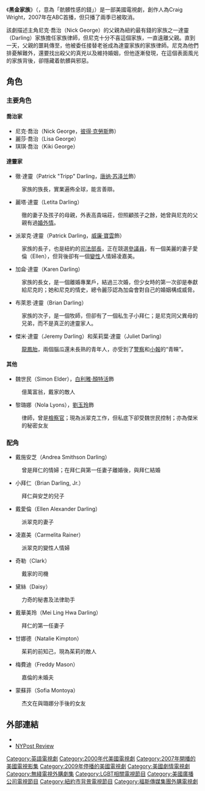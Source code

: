 {{Link style|time=2015-12-11T06:12:25+00:00}}
{{noteTA
|T=zh-cn:黑金诱惑; zh-tw:黑金家族; zh-hk:錢作怪;
|G1=Show
|1=zh-cn:黑金诱惑; zh-tw:黑金家族; zh-hk:錢作怪;
|2=zh-hk:左力奇; zh-tw:尼克·喬治; zh-cn:尼克·乔治;
|3=zh-hk:力奇; zh-tw:尼克; zh-cn:尼克;
|4=zh-hk:左麗莎; zh-tw:麗莎·喬治; zh-cn:丽莎·乔治;
|5=zh-hk:左琪琪; zh-tw:琪琪·喬治; zh-cn:琪琪·乔治;
|6=zh-tw:喬治; zh-hk:左; zh-cn:乔治;
|7=zh-hk:戴卓邦; zh-tw:徹·達靈; zh-cn:彻·达灵;
|8=zh-hk:卓邦; zh-tw:徹; zh-cn:彻;
|9=zh-hk:戴麗緹; zh-tw:麗塔·達靈; zh-cn:丽塔·达灵;
|10=zh-hk:戴柏祥; zh-tw:派翠克·達靈; zh-cn:派翠克·达灵;
|11=zh-hk:柏祥; zh-tw:派翠克; zh-cn:派翠克;
|12=zh-hk:戴嘉倫; zh-tw:加侖·達靈; zh-cn:加仑·达灵;
|13=zh-hk:嘉倫; zh-tw:加侖; zh-cn:加仑;
|14=zh-hk:戴拜仁; zh-tw:布萊恩·達靈; zh-cn:布莱恩·达灵;
|15=zh-hk:拜仁; zh-tw:布萊恩; zh-cn:布莱恩;
|16=zh-tw:傑米·達靈; zh-cn:杰米·达灵; zh-hk:戴杰文;
|17=zh-tw:傑米; zh-cn:杰米; zh-hk:杰文;
|18=zh-tw:茱莉葉·達靈; zh-cn:茱莉叶·达灵; zh-hk:戴茱莉;
|19=zh-tw:茱莉葉; zh-cn:茱莉叶; zh-hk:茱莉;
|20=zh-tw:達靈; zh-hk:戴; zh-cn:达灵;}}
{{Infobox Television
| show_name            = 黑金家族
| image                = [[File:Dirty_Sexy_Money-Logo.jpg|250px]]
| caption              = 黑金家族
| genre                = [[电视剧|电视剧]]
| creator              = [[:en:Craig_Wright_(playwright)|Craig Wright]]
| starring             = [[:en:Peter_Krause|Peter Krause]]<br />[[唐纳·苏泽兰|Donald Sutherland]] <br />[[:en:William_Baldwin|William Baldwin]]<br />[[:en:Jill_Clayburgh|Jill Clayburgh]]<br />[[:en:Glenn_Fitzgerald|Glenn Fitzgerald]]<br />[[:en:Seth_Gabel|Seth Gabel]]<br />[[:en:Zoe_McLellan|Zoe McLellan]]<br />[[:en:Blair_Underwood|Blair Underwood]]<br />[[:en:Natalie_Zea|Natalie Zea]]<br /> [[:en:Samaire_Armstrong|Samaire Armstrong]]<br />[[劉玉玲|Lucy Liu]]
| country              = {{美国}}
| language             = [[英语|英语]]
| num_seasons          = 2 
| num_episodes         = 23
| list_episodes        = List of Dirty Sexy Money episodes
| producer             = 
| executive_producer   = [[:en:Craig_Wright|Craig Wright]] (总编剧),<br /> [[:en:Greg_Berlanti|Greg Berlanti]], <br />[[:en:Peter_Horton|Peter Horton]],<br /> Matthew Gross,<br /> [[:en:Bryan_Singer|Bryan Singer]],<br /> Josh Reims, <br />[[:en:Jon_Harmon_Feldman|Jon Harmon Feldman]]
| location             = [[洛杉矶|洛杉矶]]/[[纽约|纽约]] (首播)
| runtime              = 43分钟 (不含广告)
| network              = [[美国广播公司|ABC]]
| first_aired          = 2007年9月26日  
| last_aired           = 2009年8月8日
| website              = http://abc.go.com/primetime/dirtysexymoney/index
| imdb_id              = 0960136
| tv_com_id            = 68659
| 台灣名稱             = 黑金家族
| 港澳名稱             = 黑金家族（FX）<br/>錢作怪（無綫電視）
}}
《'''黑金家族'''》（{{lang-en|'''Dirty Sexy Money'''}}，意為「骯髒性感的錢」）是一部美國電視劇，創作人為Craig Wright，2007年在ABC首播，但只播了兩季已被取消。

該劇描述主角尼克·喬治（Nick George）的父親為紐約最有錢的家族之一達靈（Darling）家族擔任家族律師，但尼克十分不喜這個家族，一直遠離父親。直到一天，父親的噩耗傳至，他被委任接替老爸成為達靈家族的家族律師。尼克為他們排憂解難外，還要找出殺父的真兇以及維持婚姻，但他逐漸發現，在這個表面風光的家族背後，卻隱藏着骯髒與邪惡。

==角色==
===主要角色===
====喬治家====
*尼克·喬治（Nick George，[[彼得·克勞斯|彼得·克勞斯]]飾）
*麗莎·喬治（Lisa George）
*琪琪·喬治（Kiki George）

====達靈家====
*徹·達靈（Patrick "Tripp" Darling，[[唐纳·苏泽兰|唐纳·苏泽兰]]飾）
:家族的族長，實業遍佈全球，能言善辯。
*麗塔·達靈（Letita Darling）
:徹的妻子及孩子的母親，外表高貴端莊，但照顧孩子之餘，她曾與尼克的父親有過[[婚外情|婚外情]]。
*派翠克·達靈（Patrick Darling，[[威廉·寶雲|威廉·寶雲]]飾）
:家族的長子，也是紐約的[[司法部長|司法部長]]，正在競選[[參議員|參議員]]，有一個美麗的妻子愛倫（Ellen），但背後卻有一個[[變性|變性]]人情婦凌嘉美。
*加侖·達靈（Karen Darling）
:家族的長女，是一個離婚專業戶，結過三次婚，但少女時的第一次卻是奉獻給尼克的；她和尼克的情史，總令麗莎認為加侖會對自己的婚姻構成威脅。
*布萊恩·達靈（Brian Darling）
:家族的次子，是一個牧師，但卻有了一個私生子小拜仁；是尼克同父異母的兄弟，而不是真正的達靈家人。
*傑米·達靈（Jeremy Darling）和茱莉葉·達靈（Juliet Darling）
:[[龍鳳胎|龍鳳胎]]，兩個腦瓜還未長熟的青年人，亦受到了[[警察|警察]]和[[小報|小報]]的“青睞”。

====其他====
*魏世民（Simon Elder），[[白利雅·顏特活|白利雅·顏特活]]飾
:億萬富翁，戴家的敵人
*黎璐娜（Nola Lyons），[[劉玉玲|劉玉玲]]飾
:律師，曾是[[檢察官|檢察官]]；現為派翠克工作，但私底下卻受魏世民控制；亦為傑米的秘密女友

===配角===
*戴施安芝（Andrea Smithson Darling）
:曾是拜仁的情婦；在拜仁與第一任妻子離婚後，與拜仁結婚
*小拜仁（Brian Darling, Jr.）
:拜仁與安芝的兒子
*戴愛倫（Ellen Alexander Darling）
:派翠克的妻子
*凌嘉美（Carmelita Rainer）
:派翠克的變性人情婦
*奇勒（Clark）
:戴家的司機
*黛絲（Daisy）
:力奇的秘書及法律助手
*戴華美玲（Mei Ling Hwa Darling）
:拜仁的第一任妻子
*甘娜德（Natalie Kimpton）
:茱莉的前知己，現為茱莉的敵人
*梅費迪（Freddy Mason）
:嘉倫的未婚夫
*蒙蘇菲（Sofia Montoya）
:杰文在與璐娜分手後的女友

== 外部連結 ==
*{{imdb title|id=0960136|title=黑金家族}}
*[http://www.nypost.com/seven/10012008/tv/blush_money_131494.htm NYPost Review]{{Webarchive|url=https://archive.is/20130104120452/www.nypost.com/seven/10012008/tv/blush_money_131494.htm |date=2013-01-04 }}

{{DEFAULTSORT:Dirty Sexy Money}}
[[Category:英語電視劇|Category:英語電視劇]]
[[Category:2000年代美國電視劇|Category:2000年代美國電視劇]]
[[Category:2007年開播的美國電視影集|Category:2007年開播的美國電視影集]]
[[Category:2009年停播的美國電視劇|Category:2009年停播的美國電視劇]]
[[Category:美國劇情電視劇|Category:美國劇情電視劇]]
[[Category:無綫電視外購劇集|Category:無綫電視外購劇集]]
[[Category:LGBT相關電視節目|Category:LGBT相關電視節目]]
[[Category:美國廣播公司電視節目|Category:美國廣播公司電視節目]]
[[Category:紐約市背景電視節目|Category:紐約市背景電視節目]]
[[Category:福斯傳媒集團外購電視劇|Category:福斯傳媒集團外購電視劇]]